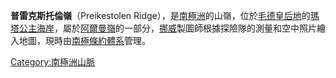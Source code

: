 {{Coord|72|6|S|2|51|W|display=title}}

'''普雷克斯托倫嶺'''（Preikestolen Ridge），是[[南極洲|南極洲]]的山嶺，位於[[毛德皇后地|毛德皇后地]]的[[瑪塔公主海岸|瑪塔公主海岸]]，屬於[[阿爾曼嶺|阿爾曼嶺]]的一部分，[[挪威|挪威]]製圖師根據探險隊的測量和空中照片繪入地圖，現時由[[南極條約體系|南極條約體系]]管理。

{{Antarctica-geo-stub}}
[[Category:南極洲山脈|Category:南極洲山脈]]